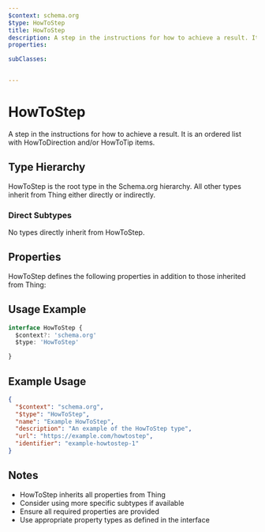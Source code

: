 ```yaml
---
$context: schema.org
$type: HowToStep
title: HowToStep
description: A step in the instructions for how to achieve a result. It is an ordered list with HowToDirection and/or HowToTip items.
properties:

subClasses:


---
```


# HowToStep

A step in the instructions for how to achieve a result. It is an ordered list with HowToDirection and/or HowToTip items.

## Type Hierarchy

HowToStep is the root type in the Schema.org hierarchy. All other types inherit from Thing either directly or indirectly.

### Direct Subtypes

No types directly inherit from HowToStep.

## Properties

HowToStep defines the following properties in addition to those inherited from Thing:



## Usage Example

```typescript
interface HowToStep {
  $context?: 'schema.org'
  $type: 'HowToStep'

}
```

## Example Usage

```json
{
  "$context": "schema.org",
  "$type": "HowToStep",
  "name": "Example HowToStep",
  "description": "An example of the HowToStep type",
  "url": "https://example.com/howtostep",
  "identifier": "example-howtostep-1"
}
```

## Notes

- HowToStep inherits all properties from Thing
- Consider using more specific subtypes if available
- Ensure all required properties are provided
- Use appropriate property types as defined in the interface

